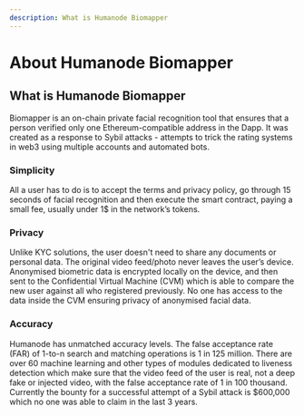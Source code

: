 ```yaml
---
description: What is Humanode Biomapper
---
```



# About Humanode Biomapper

## What is Humanode Biomapper

Biomapper is an on-chain private facial recognition tool that ensures that a person verified only one Ethereum-compatible address in the Dapp. It was created as a response to Sybil attacks - attempts to trick the rating systems in web3 using multiple accounts and automated bots.

### Simplicity

All a user has to do is to accept the terms and privacy policy, go through 15 seconds of facial recognition and then execute the smart contract, paying a small fee, usually under 1$ in the network’s tokens.

### Privacy

Unlike KYC solutions, the user doesn't need to share any documents or personal data. The original video feed/photo never leaves the user’s device. Anonymised biometric data is encrypted locally on the device, and then sent to the Confidential Virtual Machine (CVM) which is able to compare the new user against all who registered previously. No one has access to the data inside the CVM ensuring privacy of anonymised facial data.

### Accuracy

Humanode has unmatched accuracy levels. The false acceptance rate (FAR) of 1-to-n search and matching operations is 1 in 125 million. There are over 60 machine learning and other types of modules dedicated to liveness detection which make sure that the video feed of the user is real, not a deep fake or injected video, with the false acceptance rate of 1 in 100 thousand. Currently the bounty for a successful attempt of a Sybil attack is $600,000 which no one was able to claim in the last 3 years.
